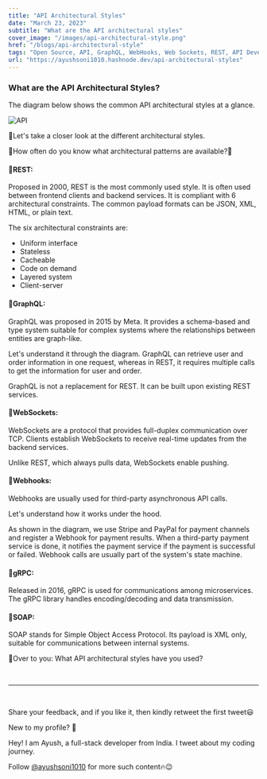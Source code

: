 ```yaml
---
title: "API Architectural Styles"
date: "March 23, 2023"
subtitle: "What are the API architectural styles"
cover_image: "/images/api-architectural-style.png"
href: "/blogs/api-architectural-style"
tags: "Open Source, API, GraphQL, WebHooks, Web Sockets, REST, API Development, Protocol, JavaScript, gRPC"
url: "https://ayushsoni1010.hashnode.dev/api-architectural-styles"
---
```


### **What are the API Architectural Styles?**

The diagram below shows the common API architectural styles at a glance.

![API](https://dev-to-uploads.s3.amazonaws.com/uploads/articles/tzqy8hg5qdi5yrljrvf6.png)

🚀Let's take a closer look at the different architectural styles.

🤔How often do you know what architectural patterns are available?👀

#### 🚀**REST:**

Proposed in 2000, REST is the most commonly used style. It is often used between frontend clients and backend services. It is compliant with 6 architectural constraints. The common payload formats can be JSON, XML, HTML, or plain text.

The six architectural constraints are:

- Uniform interface
- Stateless
- Cacheable
- Code on demand
- Layered system
- Client-server

#### 🚀**GraphQL:**

GraphQL was proposed in 2015 by Meta. It provides a schema-based and type system suitable for complex systems where the relationships between entities are graph-like.

Let's understand it through the diagram. GraphQL can retrieve user and order information in one request, whereas in REST, it requires multiple calls to get the information for user and order.

GraphQL is not a replacement for REST. It can be built upon existing REST services.

#### 🚀**WebSockets:**

WebSockets are a protocol that provides full-duplex communication over TCP. Clients establish WebSockets to receive real-time updates from the backend services.

Unlike REST, which always pulls data, WebSockets enable pushing.

#### 🚀**Webhooks:**

Webhooks are usually used for third-party asynchronous API calls.

Let's understand how it works under the hood.

As shown in the diagram, we use Stripe and PayPal for payment channels and register a Webhook for payment results. When a third-party payment service is done, it notifies the payment service if the payment is successful or failed. Webhook calls are usually part of the system's state machine.

#### 🚀**gRPC:**

Released in 2016, gRPC is used for communications among microservices. The gRPC library handles encoding/decoding and data transmission.

#### 🚀SOAP:

SOAP stands for Simple Object Access Protocol. Its payload is XML only, suitable for communications between internal systems.

🤔Over to you: What API architectural styles have you used?

&nbsp;
&nbsp;

---

&nbsp;
&nbsp;

Share your feedback, and if you like it, then kindly retweet the first tweet😃

New to my profile? 🎉

Hey! I am Ayush, a full-stack developer from India. I tweet about my coding journey.

Follow [@ayushsoni1010](https://twitter.com/ayushsoni1010) for more such content🔥😉
